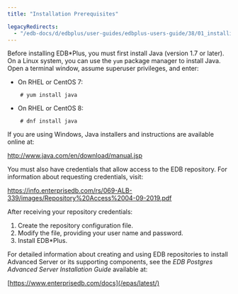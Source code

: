 ```yaml
---
title: "Installation Prerequisites"

legacyRedirects:
  - "/edb-docs/d/edbplus/user-guides/edbplus-users-guide/38/01_installing_prereq.html"
---
```


<div id="installing_prereq" class="registered_link"></div>


Before installing EDB\*Plus, you must first install Java (version 1.7 or later). On a Linux system, you can use the `yum` package manager to install Java. Open a terminal window, assume superuser privileges, and enter:

-  On RHEL or CentOS 7:

```text
    # yum install java
```

-  On RHEL or CentOS 8:

```text
    # dnf install java
```

If you are using Windows, Java installers and instructions are available online at:

<http://www.java.com/en/download/manual.jsp>


You must also have credentials that allow access to the EDB repository. For information about requesting credentials, visit:

  <https://info.enterprisedb.com/rs/069-ALB-339/images/Repository%20Access%2004-09-2019.pdf>


After receiving your repository credentials:

1.  Create the repository configuration file.
2.  Modify the file, providing your user name and password.
3.  Install EDB\*Plus.

For detailed information about creating and using EDB repositories to install Advanced Server or its supporting components, see the *EDB Postgres Advanced Server Installation Guide* available at:

[https://www.enterprisedb.com/docs](/epas/latest/)





